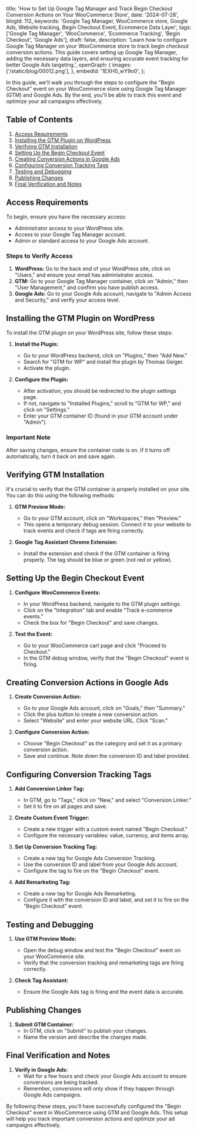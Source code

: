   title:
    'How to Set Up Google Tag Manager and Track Begin Checkout Conversion Actions on Your WooCommerce Store',
  date: '2024-07-28',
  blogId: 112,
  keywords:
    'Google Tag Manager, WooCommerce store, Google Ads, Website tracking, Begin Checkout Event, Ecommerce Data Layer',
  tags: ['Google Tag Manager', 'WooCommerce', 'Ecommerce Tracking', 'Begin Checkout', 'Google Ads'],
  draft: false,
  description:
    'Learn how to configure Google Tag Manager on your WooCommerce store to track begin checkout conversion actions. This guide covers setting up Google Tag Manager, adding the necessary data layers, and ensuring accurate event tracking for better Google Ads targeting.',
  openGraph: {
    images: ['/static/blog/00012.png'],
  },
  embedId: '1EXH0_wY9o0',
};

<BlogHeader metadata={metadata} />

In this guide, we'll walk you through the steps to configure the "Begin Checkout" event on your WooCommerce store using Google Tag Manager (GTM) and Google Ads. By the end, you'll be able to track this event and optimize your ad campaigns effectively.

## Table of Contents

1. [Access Requirements](#access-requirements)
2. [Installing the GTM Plugin on WordPress](#installing-the-gtm-plugin-on-wordpress)
3. [Verifying GTM Installation](#verifying-gtm-installation)
4. [Setting Up the Begin Checkout Event](#setting-up-the-begin-checkout-event)
5. [Creating Conversion Actions in Google Ads](#creating-conversion-actions-in-google-ads)
6. [Configuring Conversion Tracking Tags](#configuring-conversion-tracking-tags)
7. [Testing and Debugging](#testing-and-debugging)
8. [Publishing Changes](#publishing-changes)
9. [Final Verification and Notes](#final-verification-and-notes)

## Access Requirements

To begin, ensure you have the necessary access:

- Administrator access to your WordPress site.
- Access to your Google Tag Manager account.
- Admin or standard access to your Google Ads account.

### Steps to Verify Access

1. **WordPress:** Go to the back end of your WordPress site, click on "Users," and ensure your email has administrator access.
2. **GTM:** Go to your Google Tag Manager container, click on "Admin," then "User Management," and confirm you have publish access.
3. **Google Ads:** Go to your Google Ads account, navigate to "Admin Access and Security," and verify your access level.

## Installing the GTM Plugin on WordPress

To install the GTM plugin on your WordPress site, follow these steps:

1. **Install the Plugin:**

   - Go to your WordPress backend, click on "Plugins," then "Add New."
   - Search for "GTM for WP" and install the plugin by Thomas Geiger.
   - Activate the plugin.

2. **Configure the Plugin:**
   - After activation, you should be redirected to the plugin settings page.
   - If not, navigate to "Installed Plugins," scroll to "GTM for WP," and click on "Settings."
   - Enter your GTM container ID (found in your GTM account under "Admin").

### Important Note

After saving changes, ensure the container code is on. If it turns off automatically, turn it back on and save again.

## Verifying GTM Installation

It's crucial to verify that the GTM container is properly installed on your site. You can do this using the following methods:

1. **GTM Preview Mode:**

   - Go to your GTM account, click on "Workspaces," then "Preview."
   - This opens a temporary debug session. Connect it to your website to track events and check if tags are firing correctly.

2. **Google Tag Assistant Chrome Extension:**
   - Install the extension and check if the GTM container is firing properly. The tag should be blue or green (not red or yellow).

## Setting Up the Begin Checkout Event

1. **Configure WooCommerce Events:**

   - In your WordPress backend, navigate to the GTM plugin settings.
   - Click on the "Integration" tab and enable "Track e-commerce events."
   - Check the box for "Begin Checkout" and save changes.

2. **Test the Event:**
   - Go to your WooCommerce cart page and click "Proceed to Checkout."
   - In the GTM debug window, verify that the "Begin Checkout" event is firing.

## Creating Conversion Actions in Google Ads

1. **Create Conversion Action:**

   - Go to your Google Ads account, click on "Goals," then "Summary."
   - Click the plus button to create a new conversion action.
   - Select "Website" and enter your website URL. Click "Scan."

2. **Configure Conversion Action:**
   - Choose "Begin Checkout" as the category and set it as a primary conversion action.
   - Save and continue. Note down the conversion ID and label provided.

## Configuring Conversion Tracking Tags

1. **Add Conversion Linker Tag:**

   - In GTM, go to "Tags," click on "New," and select "Conversion Linker."
   - Set it to fire on all pages and save.

2. **Create Custom Event Trigger:**

   - Create a new trigger with a custom event named "Begin Checkout."
   - Configure the necessary variables: value, currency, and items array.

3. **Set Up Conversion Tracking Tag:**

   - Create a new tag for Google Ads Conversion Tracking.
   - Use the conversion ID and label from your Google Ads account.
   - Configure the tag to fire on the "Begin Checkout" event.

4. **Add Remarketing Tag:**
   - Create a new tag for Google Ads Remarketing.
   - Configure it with the conversion ID and label, and set it to fire on the "Begin Checkout" event.

## Testing and Debugging

1. **Use GTM Preview Mode:**

   - Open the debug window and test the "Begin Checkout" event on your WooCommerce site.
   - Verify that the conversion tracking and remarketing tags are firing correctly.

2. **Check Tag Assistant:**
   - Ensure the Google Ads tag is firing and the event data is accurate.

## Publishing Changes

1. **Submit GTM Container:**
   - In GTM, click on "Submit" to publish your changes.
   - Name the version and describe the changes made.

## Final Verification and Notes

1. **Verify in Google Ads:**
   - Wait for a few hours and check your Google Ads account to ensure conversions are being tracked.
   - Remember, conversions will only show if they happen through Google Ads campaigns.

By following these steps, you'll have successfully configured the "Begin Checkout" event in WooCommerce using GTM and Google Ads. This setup will help you track important conversion actions and optimize your ad campaigns effectively.
